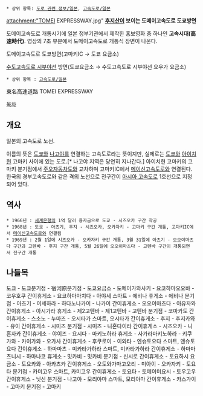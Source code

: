  * 상위 항목: [[도로 관련 정보/일본]], [[고속도로/일본]]

attachment:"TOMEI EXPRESSWAY.jpg"
'''[[후지산]]이 보이는 도메이고속도로 도쿄방면'''

{{{#!html
<iframe width="420" height="315" src="//www.youtube.com/embed/1laM8-c0irQ" frameborder="0" allowfullscreen></iframe>
}}}

도메이고속도로 개통시기에 일본 정부기관에서 제작한 홍보영화 중 하나인 '''고속시대(高速時代)'''. 영상의 7초 부분에서 도메이고속도로 개통식 장면이 나온다.

{{{#!html
<object width="560" height="315"><param name="movie" value="//www.youtube.com/v/gB5JXBmpOB8?hl=ko_KR&amp;version=3"></param><param name="allowFullScreen" value="true"></param><param name="allowscriptaccess" value="always"></param><embed src="//www.youtube.com/v/gB5JXBmpOB8?hl=ko_KR&amp;version=3" type="application/x-shockwave-flash" width="560" height="315" allowscriptaccess="always" allowfullscreen="true"></embed></object>
}}}
도메이고속도로 도쿄방면(고마키IC → 도쿄 요금소)

{{{#!html
<iframe width="560" height="315" src="//www.youtube.com/embed/xwg47DXl82Y" frameborder="0" allowfullscreen></iframe>
}}}
[[수도고속도로 시부야선]] 방면(도쿄요금소 → 수도고속도로 시부야선 요우가 요금소)

 * 상위 항목 : [[고속도로/일본]]

東名高速道路
TOMEI EXPRESSWAY

[[목차]]

== 개요 ==
일본의 고속도로 노선.

이름의 뜻은 [[도쿄]]와 [[나고야]]를 연결하는 고속도로라는 뜻이지만, 실제로는 [[도쿄]]와 [[아이치]]현 고마키 사이에 있는 도로.[* 나고야 지역은 당연히 지나간다.] 아이치현 고마키의 고마키 분기점에서 [[주오자동차도]]와 교차하며 고마키IC에서 [[메이신고속도로]]와 연결된다. 한국의 경부고속도로와 같은 격의 노선으로 전구간이 [[아시아 고속도로]] 1호선으로 지정되어 있다.

== 역사 ==
 * 1966년 : [[세계은행]]의 1억 달러 융자금으로 도쿄 - 시즈오카 구간 착공
 * 1968년 : 도쿄 - 아츠기, 후지 - 시즈오카, 오카자키 - 고마키 구간 개통, 고마키IC에서 [[메이신고속도로]]와 연결됨
 * 1969년 : 2월 1일에 시즈오카 - 오카자키 구간 개통, 3월 31일에 아츠기 - 오오이마츠다 구간과 고텐바 - 후지 구간 개통, 5월 26일에 오오이마츠다 - 고텐바 구간이 개통되면서 전구간 개통

== 나들목 ==
도쿄 - 도쿄분기점 - 宿河原분기점 - 도쿄요금소 - 도메이가와사키 - 요코하마오오바 - 코우호쿠 간이휴게소 - 요코하마마치다 - 아야세 스마트 - 에비나 휴게소 - 에비나 분기점 - 아츠기 - 이세하라 - 하다노나카이 - 나카이 간이휴게소 - 오오이마츠다 - 아유자와 간이휴게소 - 아시가라 휴게소 - 제2고텐바 - 제1고텐바 - 고텐바 분기점 - 코마카도 간이휴게소 - 스소노 - 누마즈 - 오시타가 스마트, 오시타가 간이휴게소 - 후지 - 후지카와 - 유이 간이휴게소 - 시미즈 분기점 - 시미즈 - 니혼다이라 간이휴게소 - 시즈오카 - 니혼자카 간이휴게소 - 야이즈 - 요시다 - 마키노하라 휴게소 - 사가라마키노하라 - 키쿠가와 - 카이가와 - 오가사 간이휴게소 - 후쿠로이 - 이와타 - 엔슈토요다 스마트, 엔슈토요다 간이휴게소 - 하마마츠 - 미카타가하라 스마트, 미카타가하라 간이휴게소 - 하마마츠니시 - 하마나코 휴게소 - 밋카비 - 밋카비 분기점 - 신시로 간이휴게소 - 토요하시 요금소 - 토요카와 - 아카츠카 간이휴게소 - 오토와가마고오리 - 미아이 - 오카자키 - 토요타 분기점 - 카미고우 스마트, 카미고우 간이휴게소 - 토요타 - 토메이미요시 - 토우고우 간이휴게소 - 닛신 분기점 - 나고야 - 모리야마 스마트, 모리야마 간이휴게소 - 카스가이 - 고마키 분기점 - 고마키
